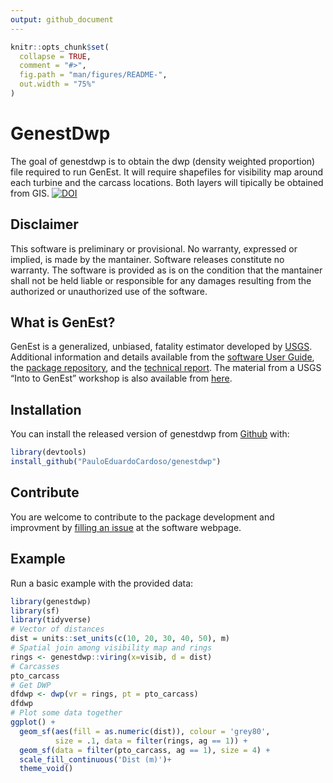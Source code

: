 ```yaml
---
output: github_document
---
```


```r
knitr::opts_chunk$set(
  collapse = TRUE,
  comment = "#>",
  fig.path = "man/figures/README-",
  out.width = "75%"
)
```

# GenestDwp

The goal of genestdwp is to obtain the dwp (density weighted proportion) file required to run GenEst. It will require shapefiles for visibility map around each turbine and the carcass locations. Both layers will tipically be obtained from  GIS.
[![DOI](https://zenodo.org/badge/237538088.svg)](https://zenodo.org/badge/latestdoi/237538088)

## Disclaimer
This software is preliminary or provisional. No warranty, expressed or implied, is made by the mantainer. Software releases constitute no warranty. The software is provided as is on the condition that the mantainer shall not be held liable or responsible for any damages resulting from the authorized or unauthorized use of the software.

## What is GenEst?

GenEst is a generalized, unbiased, fatality estimator developed by [USGS](https://www.usgs.gov/software/genest-a-generalized-estimator-mortality). Additional information and details available from the [software User Guide](https://doi.org/10.3133/tm7C19), the [package repository ](https://doi.org/10.5066/P9O9BATL), and the [technical report](https://doi.org/10.3133/tm7A2). The material from a USGS "Into to GenEst" workshop is also available from [here](https://www.usgs.gov/media/files/intro-genest-workshop-nwcc-26nov2018).

## Installation
You can install the released version of genestdwp from [Github](https:://github.com/PauloEduardoCardoso/genestdwp) with:

``` r
library(devtools)
install_github("PauloEduardoCardoso/genestdwp")
```
## Contribute
You are welcome to contribute to the package development and improvment by [filling an issue](https://github.com/PauloEduardoCardoso/genestdwp/issues) at the software webpage.

## Example

Run a basic example with the provided data:

```r
library(genestdwp)
library(sf)
library(tidyverse)
# Vector of distances
dist = units::set_units(c(10, 20, 30, 40, 50), m)
# Spatial join among visibility map and rings
rings <- genestdwp::viring(x=visib, d = dist)
# Carcasses
pto_carcass
# Get DWP
dfdwp <- dwp(vr = rings, pt = pto_carcass)
dfdwp
# Plot some data together
ggplot() +
  geom_sf(aes(fill = as.numeric(dist)), colour = 'grey80',
          size = .1, data = filter(rings, ag == 1)) +
  geom_sf(data = filter(pto_carcass, ag == 1), size = 4) +
  scale_fill_continuous('Dist (m)')+
  theme_void()
```
